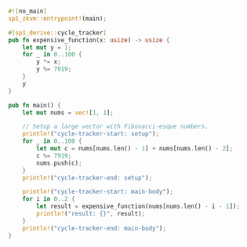 ```rust
#![no_main]
sp1_zkvm::entrypoint!(main);

#[sp1_derive::cycle_tracker]
pub fn expensive_function(x: usize) -> usize {
    let mut y = 1;
    for _ in 0..100 {
        y *= x;
        y %= 7919;
    }
    y
}

pub fn main() {
    let mut nums = vec![1, 1];

    // Setup a large vector with Fibonacci-esque numbers.
    println!("cycle-tracker-start: setup");
    for _ in 0..100 {
        let mut c = nums[nums.len() - 1] + nums[nums.len() - 2];
        c %= 7919;
        nums.push(c);
    }
    println!("cycle-tracker-end: setup");

    println!("cycle-tracker-start: main-body");
    for i in 0..2 {
        let result = expensive_function(nums[nums.len() - i - 1]);
        println!("result: {}", result);
    }
    println!("cycle-tracker-end: main-body");
}
```
